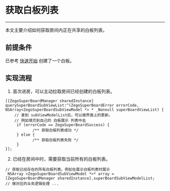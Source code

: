 # 获取白板列表

- - -

本文主要介绍如何获取房间内正在共享的白板列表。

## 前提条件

已参考 [快速开始](../quick-start/create-white-board.mdx) 创建了一个白板。


## 实现流程
1. 首次进房，可以主动拉取房间已经创建的白板列表。

```objc
[[ZegoSuperBoardManager sharedInstance] querySuperBoardSubViewList:^(ZegoSuperBoardError errorCode, NSArray<ZegoSuperBoardSubViewModel *> * _Nonnull superBoardViewList) {
    // 拿到 subViewModelList后，可以做界面上的更新。
    // 例如填充到自己的 白板展示 列表中去
     if (errorCode == ZegoSuperBoardSuccess) {
            /** 获取白板列表成功 */
     } else {
            /** 获取白板列表失败 */
     } 
}];
```


2. 已经在房间中时，需要获取当前所有的白板列表。

```objc
// 获取已经存在的所有白板列表。例如在展示白板列表时展示
 NSArray <ZegoSuperBoardSubViewModel *>* array = [ZegoSuperBoardManager sharedInstance].superBoardSubViewModelList;
// 做对应的业务逻辑处理 ...
```
